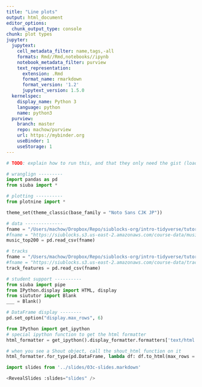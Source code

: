 ```yaml
---
title: "Line plots"
output: html_document
editor_options: 
  chunk_output_type: console
chunk: plot types
jupyter:
  jupytext:
    cell_metadata_filter: name,tags,-all
    formats: Rmd//Rmd,notebooks//ipynb
    notebook_metadata_filter: purview
    text_representation:
      extension: .Rmd
      format_name: rmarkdown
      format_version: '1.2'
      jupytext_version: 1.5.0
  kernelspec:
    display_name: Python 3
    language: python
    name: python3
  purview:
    branch: master
    repo: machow/purview
    url: https://mybinder.org
    useBinder: 1
    useStorage: 1
---
```


```python
# TODO: explain how to run this, and that they only need the gist (loads tools)

# wranglign ---------
import pandas as pd
from siuba import *

# plotting ----------
from plotnine import *

theme_set(theme_classic(base_family = "Noto Sans CJK JP"))

# data --------------
fname = "/Users/machow/Dropbox/Repo/siublocks-org/intro-tidyverse/tutorial/data/music200.csv"
#fname = "https://siublocks.s3.us-east-2.amazonaws.com/course-data/music200.csv"
music_top200 = pd.read_csv(fname)

# tracks
fname = "/Users/machow/Dropbox/Repo/siublocks-org/intro-tidyverse/tutorial/data/track_features.csv"
#fname = "https://siublocks.s3.us-east-2.amazonaws.com/course-data/track_features.csv"
track_features = pd.read_csv(fname)

# student support ----------
from siuba import pipe
from IPython.display import HTML, display
from siututor import Blank
___ = Blank()

# DataFrame display --------
pd.set_option("display.max_rows", 6)

from IPython import get_ipython
# special ipython function to get the html formatter
html_formatter = get_ipython().display_formatter.formatters['text/html']

# when you see a Shout object, call the shout_html function on it
html_formatter.for_type(pd.DataFrame, lambda df: df.to_html(max_rows = pd.get_option("display.max_rows")))

```

```python

import slides from '../slides/03c-slides.markdown'

<RevealSlides :slides="slides" />

```
